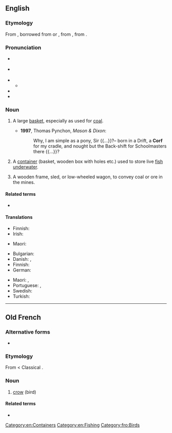 ==English==

===Etymology===
{{dercat|en|osx|odt|gem-pro|ine-pro|la}}
From {{inh|en|enm|corf}}, borrowed from {{der|en|gml|korf}} or {{der|en|dum|korf}}, from {{der|en|gmw-pro|*korb}}, from {{der|en|gmw-pro|*korb}}.

===Pronunciation===
* {{a|RP}} {{IPA|en|/kɔːf/}}
* {{a|GA}} {{IPA|en|/kɔɹf/}}
* {{audio|en|en-us-corf.ogg|Audio (US)}}
** {{audio|en|LL-Q1860 (eng)-Vealhurl-corf.wav|Audio (UK)}}
* {{rhymes|en|ɔː(ɹ)f}}
* {{hyphenation|en|corf}}

===Noun===
{{en-noun|corves|s}}

# {{lb|en|mining}} A large [[basket]], especially as used for [[coal]].
#* '''1997''', Thomas Pynchon, ''Mason & Dixon'':
#*: Why, I am simple as a pony, Sir {{...}}?– born in a Drift, a '''Corf''' for my cradle, and nought but the Back-shift for Schoolmasters there {{...}}?
# A [[container]] (basket, wooden box with holes etc.) used to store live [[fish]] [[underwater]].
# {{lb|en|mining}} A wooden frame, sled, or low-wheeled wagon, to convey coal or ore in the mines.

====Related terms====
* {{l|en|korfball}}

====Translations====
{{trans-top|large basket, especially as used for coal}}
* Finnish: {{t|fi|[[hiili]][[kori]]}}
* Irish: {{t|ga|féan guail|m}}
{{trans-mid}}
* Maori: {{t|mi|pūkirikiri}} {{qualifier|for carrying stone, gravel, sand, earth}}
{{trans-bottom}}

{{trans-top|container used to store live fish underwater}}
* Bulgarian: {{t|bg|винтер|m}}
* Danish: {{t|da|hyttefad|n}}, {{t+|da|dam|c}}
* Finnish: {{t+|fi|sumppu}}
* German: {{t|de|Fischkasten|m}}
{{trans-mid}}
* Maori: {{t|mi|whakarino}}, {{t|mi|korotete}}
* Portuguese: {{t+|pt|cofo|m}}, {{t+|pt|samburá|m}} {{qualifier|Brazil}}
* Swedish: {{t+|sv|sump|c}}
* Turkish: {{t-needed|tr}}
{{trans-bottom}}

[[Category:en:Containers]]
[[Category:en:Fishing]]

----

==Old French==

===Alternative forms===
* {{alter|fro|corb|corp|crop}}

===Etymology===
From {{inh|fro|VL.|*corbus}} < Classical {{inh|fro|la|corvus}}.

===Noun===
{{fro-noun|m}}

# [[crow]] (bird)

====Related terms====
* {{l|fro|corbel}}

[[Category:fro:Birds]]